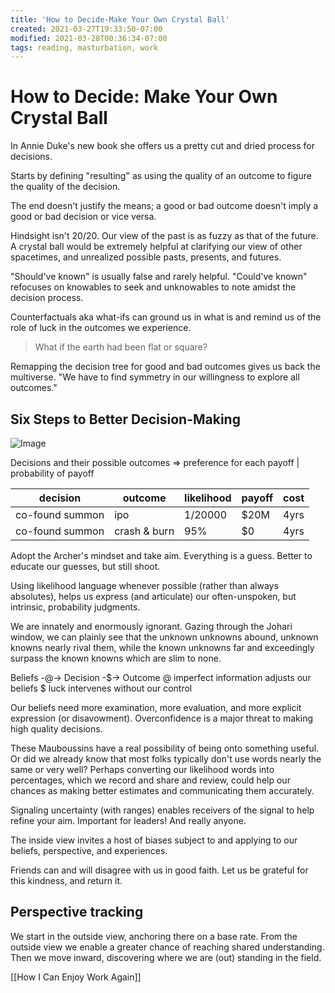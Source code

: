 ```yaml
---
title: 'How to Decide-Make Your Own Crystal Ball'
created: 2021-03-27T19:33:50-07:00
modified: 2021-03-28T00:36:34-07:00
tags: reading, masturbation, work
---
```


# How to Decide: Make Your Own Crystal Ball

In Annie Duke's new book she offers us a pretty cut and dried process for decisions.

Starts by defining "resulting" as using the quality of an outcome to figure the quality of the decision.

The end doesn't justify the means; a good or bad outcome doesn't imply a good or bad decision or vice versa.

Hindsight isn't 20/20. Our view of the past is as fuzzy as that of the future. A crystal ball would be extremely helpful at clarifying our view of other spacetimes, and unrealized possible pasts, presents, and futures.

"Should've known" is usually false and rarely helpful. "Could've known" refocuses on knowables to seek and unknowables to note amidst the decision process.

Counterfactuals aka what-ifs can ground us in what is and remind us of the role of luck in the outcomes we experience.

> What if the earth had been flat or square?

Remapping the decision tree for good and bad outcomes gives us back the multiverse. "We have to find symmetry in our willingness to explore all outcomes."

## Six Steps to Better Decision-Making

![Image](./cf13712b-58bd-4cb8-a286-e68afb385cf73590930803819003085.jpg)

Decisions and their possible outcomes => preference for each payoff | probability of payoff

| decision        | outcome      | likelihood | payoff | cost |
| --------------- | ------------ | ---------- | ------ | ---- |
| co-found summon | ipo          | 1/20000    | $20M   | 4yrs |
| co-found summon | crash & burn | 95%        | $0     | 4yrs |

Adopt the Archer's mindset and take aim. Everything is a guess. Better to educate our guesses, but still shoot.

Using likelihood language whenever possible (rather than always absolutes), helps us express (and articulate) our often-unspoken, but intrinsic, probability judgments.

We are innately and enormously ignorant. Gazing through the Johari window, we can plainly see that the unknown unknowns abound, unknown knowns nearly rival them, while the known unknowns far and exceedingly surpass the known knowns which are slim to none.

Beliefs -@-> Decision -$-> Outcome
@ imperfect information adjusts our beliefs
$ luck intervenes without our control

Our beliefs need more examination, more evaluation, and more explicit expression (or disavowment). Overconfidence is a major threat to making high quality decisions.

These Mauboussins have a real possibility of being onto something useful. Or did we already know that most folks typically don't use words nearly the same or very well? Perhaps converting our likelihood words into percentages, which we record and share and review, could help our chances as making better estimates and communicating them accurately.

Signaling uncertainty (with ranges) enables receivers of the signal to help refine your aim. Important for leaders! And really anyone.

The inside view invites a host of biases subject to and applying to our beliefs, perspective, and experiences.

Friends can and will disagree with us in good faith. Let us be grateful for this kindness, and return it.

## Perspective tracking

We start in the outside view, anchoring there on a base rate. From the outside view we enable a greater chance of reaching shared understanding. Then we move inward, discovering where we are (out) standing in the field.

[[How I Can Enjoy Work Again]]

